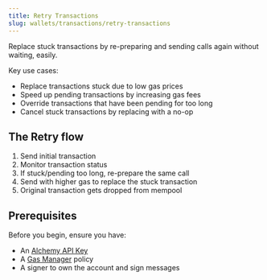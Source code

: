 ```yaml
---
title: Retry Transactions
slug: wallets/transactions/retry-transactions
---
```


Replace stuck transactions by re-preparing and sending calls again without waiting, easily.

Key use cases:

- Replace transactions stuck due to low gas prices
- Speed up pending transactions by increasing gas fees
- Override transactions that have been pending for too long
- Cancel stuck transactions by replacing with a no-op

## The Retry flow

1. Send initial transaction
2. Monitor transaction status
3. If stuck/pending too long, re-prepare the same call
4. Send with higher gas to replace the stuck transaction
5. Original transaction gets dropped from mempool

## Prerequisites

Before you begin, ensure you have:

- An [Alchemy API Key](https://dashboard.alchemy.com/apps)
- A [Gas Manager](https://dashboard.alchemy.com/gas-manager/policy/create) policy
- A signer to own the account and sign messages

<Tabs>
  <Tab title="React">
    <Markdown src="react.mdx" />
  </Tab>
  <Tab title="Other JS">
    <Markdown src="client.mdx" />
  </Tab>
  <Tab title="APIs">
    <Markdown src="api.mdx" />
  </Tab>
</Tabs>
